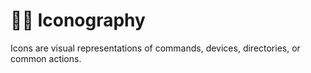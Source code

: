 # 🦸‍♂️ Iconography

Icons are visual representations of commands, devices, directories, or common actions.
